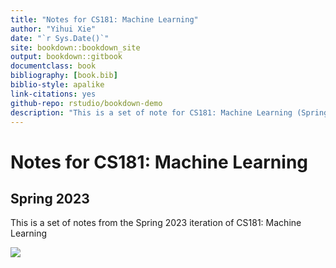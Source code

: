 ```yaml
--- 
title: "Notes for CS181: Machine Learning"
author: "Yihui Xie"
date: "`r Sys.Date()`"
site: bookdown::bookdown_site
output: bookdown::gitbook
documentclass: book
bibliography: [book.bib]
biblio-style: apalike
link-citations: yes
github-repo: rstudio/bookdown-demo
description: "This is a set of note for CS181: Machine Learning (Spring 2023)"
---
```


# Notes for CS181: Machine Learning
## Spring 2023

This is a set of notes from the Spring 2023 iteration of CS181: Machine Learning

![](https://i.imgur.com/xDR9VQd.png)

